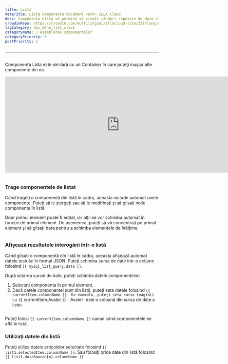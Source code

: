 ```yaml
---
title: Listă
metaTitle: Lista Componenta document <unk> ILLA Cloud
desc: Componenta Lista vă permite să creați rânduri repetate de date al căror aspect și simț sunt definite de dvs.
crowdinRepo: https://crowdin.com/multilingual/illacloud-site/231?languages=ro&filter=basic&value=0
tagCategory: doc_menu_list_click
categoryName: 🧬 Asamblarea componentelor
categoryPriority: 6
postPriority: 1
---
```


* * *

## <h2 hidden>Lista</h2>

Componenta Lista este similară cu un Container în care puteţi muşca alte componente din ea.

<iframe width="750" height="315" src="https://www.youtube.com/embed/5rtzkJxEe5o" title="How to use List Component in ILLA Cloud? ILLA Tutorial." frameborder="0" allow="accelerometer; autoplay; clipboard-write; encrypted-media; gyroscope; picture-in-picture; web-share" allowfullscreen></iframe>

<img
  src='https://cdn.illacloud.com/official-website/img/docs/assemble/list.png'
  alt=""
/>

### Trage componentele de listat

Când trageți o componentă din listă în cadru, aceasta include automat unele componente. Puteți să le ștergeți sau să le modificați și să glisați noile componente în listă. 

Doar primul element poate fi editat, iar alții se vor schimba automat în funcție de primul element. De asemenea, puteți să vă concentrați pe primul element și să glisați bara pentru a schimba elementele de înălțime.

<img
  src='https://cdn.illacloud.com/official-website/img/docs/assemble/list1.png'
  alt=""
/>

### Afișează rezultatele interogării într-o listă

Când glisați o componentă din listă în cadru, aceasta afișează automat datele testului în format JSON. Puteţi schimba sursa de date într-o acţiune folosind `{{ mysql_list_query.data }}`. 

După setarea sursei de date, puteți schimba datele componentelor:

1.  Selectați componenta în primul element. 
2.  Dacă datele componentei sunt din listă, puteţi seta datele folosind `{{ currentItem.columnName }}. De exemplu, puteţi seta sursa imaginii cu `{{ currentItem.Avater }}`. `Avater\` este o coloană din sursa de date a listei.

<img
  src='https://cdn.illacloud.com/official-website/img/docs/assemble/list2.png'
  alt=""
/>

Puteţi folosi `{{ currentItem.columnName }}` numai când componentele se află în listă. 

### Utilizați datele din listă

Puteţi utiliza datele articolelor selectate folosind `{{ list1.selectedItem.columnName }}`. Sau folosiți orice date din listă folosind `{{ list1.dataSource[n].columnName }}`

<img
  src='https://cdn.illacloud.com/official-website/img/docs/assemble/list3.png'
  alt=""
/>
